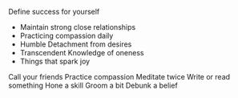 Define success for yourself
- Maintain strong close relationships
- Practicing compassion daily
- Humble Detachment from desires
- Transcendent Knowledge of oneness
- Things that spark joy

Call your friends
Practice compassion
Meditate twice
Write or read something
Hone a skill
Groom a bit
Debunk a belief
